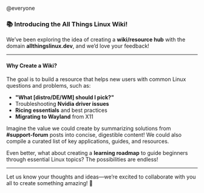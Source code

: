 @everyone  

### **📚 Introducing the All Things Linux Wiki!**  

We’ve been exploring the idea of creating a **wiki/resource hub** with the domain **allthingslinux.dev**, and we’d love your feedback!  

---  

#### **Why Create a Wiki?**  
The goal is to build a resource that helps new users with common Linux questions and problems, such as:  
- **"What [distro/DE/WM] should I pick?"**  
- Troubleshooting **Nvidia driver issues**  
- **Ricing essentials** and best practices  
- **Migrating to Wayland** from X11  

Imagine the value we could create by summarizing solutions from ⁠**#support-forum** posts into concise, digestible content! We could also compile a curated list of key applications, guides, and resources.  

Even better, what about creating a **learning roadmap** to guide beginners through essential Linux topics? The possibilities are endless!  

---  

Let us know your thoughts and ideas—we’re excited to collaborate with you all to create something amazing! 🐧  
